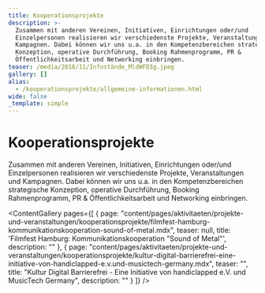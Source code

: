 ```yaml
---
title: Kooperationsprojekte
description: >-
  Zusammen mit anderen Vereinen, Initiativen, Einrichtungen oder/und
  Einzelpersonen realisieren wir verschiedenste Projekte, Veranstaltungen und
  Kampagnen. Dabei können wir uns u.a. in den Kompetenzbereichen strategische
  Konzeption, operative Durchführung, Booking Rahmenprogramm, PR &
  Öffentlichkeitsarbeit und Networking einbringen.
teaser: /media/2018/11/Infostände_MldWFD3g.jpeg
gallery: []
alias:
  - /kooperationsprojekte/allgemeine-informationen.html
wide: false
_template: simple
---
```


# Kooperationsprojekte

Zusammen mit anderen Vereinen, Initiativen, Einrichtungen oder/und Einzelpersonen realisieren wir verschiedenste Projekte, Veranstaltungen und Kampagnen. Dabei können wir uns u.a. in den Kompetenzbereichen strategische Konzeption, operative Durchführung, Booking Rahmenprogramm, PR & Öffentlichkeitsarbeit und Networking einbringen.

<ContentGallery
  pages={[
    {
      page: "content/pages/aktivitaeten/projekte-und-veranstaltungen/kooperationsprojekte/filmfest-hamburg-kommunikationskooperation-sound-of-metal.mdx",
      teaser: null,
      title: 'Filmfest Hamburg: Kommunikationskooperation "Sound of Metal"',
      description: ""
    },
    {
      page: "content/pages/aktivitaeten/projekte-und-veranstaltungen/kooperationsprojekte/kultur-digital-barrierefrei-eine-initiative-von-handiclapped-e.v.und-musictech-germany.mdx",
      teaser: "",
      title:
        "Kultur Digital Barrierefrei - Eine Initiative von handiclapped e.V. und MusicTech Germany",
      description: ""
    }
  ]}
/>
